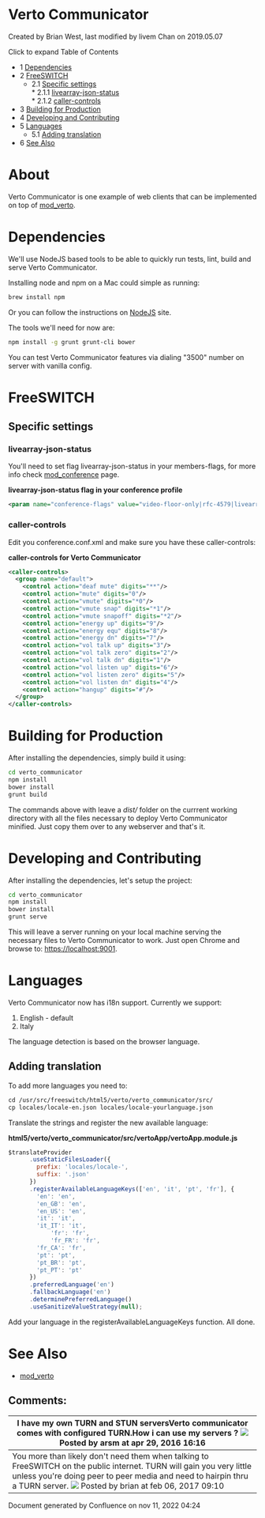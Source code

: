 
# Verto Communicator 

 Created by  Brian West, last modified by  livem Chan on 2019.05.07

Click to expand Table of Contents

* 1 [Dependencies](#dependencies)
* 2 [FreeSWITCH](#freeswitch)  
   * 2.1 [Specific settings](#specific-settings)  
         * 2.1.1 [livearray-json-status](#livearray-json-status)  
         * 2.1.2 [caller-controls](#caller-controls)
* 3 [Building for Production](#building-for-production)
* 4 [Developing and Contributing](#developing-and-contributing)
* 5 [Languages](#languages)  
   * 5.1 [Adding translation](#adding-translation)
* 6 [See Also](#see-also)

# About

Verto Communicator is one example of web clients that can be implemented on top of [mod\_verto](./Modules/mod_verto_3964934.mdx#about).

# Dependencies

We'll use NodeJS based tools to be able to quickly run tests, lint, build and serve Verto Communicator.

Installing node and npm on a Mac could simple as running:

```bash
brew install npm
```

Or you can follow the instructions on [NodeJS](https://nodejs.org) site.

The tools we'll need for now are:

```bash
npm install -g grunt grunt-cli bower
```

You can test Verto Communicator features via dialing "3500" number on server with vanilla config.

# FreeSWITCH

## Specific settings

### livearray-json-status

You'll need to set flag livearray-json-status in your members-flags, for more info check [mod\_conference](./Modules/mod_conference_3965534.mdx#list) page.

**livearray-json-status flag in your conference profile**

```xml
<param name="conference-flags" value="video-floor-only|rfc-4579|livearray-sync|minimize-video-encoding|livearray-json-status"/> 
```

### caller-controls

Edit you conference.conf.xml and make sure you have these caller-controls:

**caller-controls for Verto Communicator**

```xml
<caller-controls>    
  <group name="default">
    <control action="deaf mute" digits="**"/>
    <control action="mute" digits="0"/>
    <control action="vmute" digits="*0"/>
    <control action="vmute snap" digits="*1"/>
    <control action="vmute snapoff" digits="*2"/>
    <control action="energy up" digits="9"/>
    <control action="energy equ" digits="8"/>
    <control action="energy dn" digits="7"/>
    <control action="vol talk up" digits="3"/>
    <control action="vol talk zero" digits="2"/>
    <control action="vol talk dn" digits="1"/>
    <control action="vol listen up" digits="6"/>
    <control action="vol listen zero" digits="5"/>
    <control action="vol listen dn" digits="4"/>
    <control action="hangup" digits="#"/>
  </group> 
</caller-controls>
```

  
# Building for Production

After installing the dependencies, simply build it using:

```bash
cd verto_communicator
npm install
bower install
grunt build
```

The commands above with leave a _dist/_ folder on the currrent working directory with all the files necessary to deploy Verto Communicator minified. Just copy them over to any webserver and that's it.

# Developing and Contributing

After installing the dependencies, let's setup the project:

```bash
cd verto_communicator
npm install
bower install
grunt serve
```

This will leave a server running on your local machine serving the necessary files to Verto Communicator to work. Just open Chrome and browse to: <https://localhost:9001>.

  
# Languages

Verto Communicator now has i18n support. Currently we support:

1. English - default
2. Italy

The language detection is based on the browser language.

## Adding translation

To add more languages you need to:

```xml
cd /usr/src/freeswitch/html5/verto/verto_communicator/src/
cp locales/locale-en.json locales/locale-yourlanguage.json
```

Translate the strings and register the new available language:

**html5/verto/verto\_communicator/src/vertoApp/vertoApp.module.js**

```js
$translateProvider
      .useStaticFilesLoader({
        prefix: 'locales/locale-',
        suffix: '.json'
      })
      .registerAvailableLanguageKeys(['en', 'it', 'pt', 'fr'], {
        'en': 'en',
        'en_GB': 'en',
        'en_US': 'en',
        'it': 'it',
        'it_IT': 'it',
    		'fr': 'fr',
    		'fr_FR': 'fr',
        'fr_CA': 'fr',
        'pt': 'pt',
        'pt_BR': 'pt',
        'pt_PT': 'pt'
      })
      .preferredLanguage('en')
      .fallbackLanguage('en')
      .determinePreferredLanguage()
      .useSanitizeValueStrategy(null);
```

Add your language in the registerAvailableLanguageKeys function. All done.

  
# See Also

* [mod\_verto](./Modules/mod_verto_3964934.mdx#about)

  
## Comments:

| I have my own TURN and STUN serversVerto communicator comes with configured TURN.How i can use my servers ? ![](/images/icons/contenttypes/comment_16.png) Posted by arsm at apr 29, 2016 16:16                                                                                            |
| ----------------------------------------------------------------------------------------------------------------------------------------------------------------------------------------------------------------------------------------------------------------------------------------- |
| You more than likely don't need them when talking to FreeSWITCH on the public internet. TURN will gain you very little unless you're doing peer to peer media and need to hairpin thru a TURN server. ![](/images/icons/contenttypes/comment_16.png) Posted by brian at feb 06, 2017 09:10 |

Document generated by Confluence on nov 11, 2022 04:24
